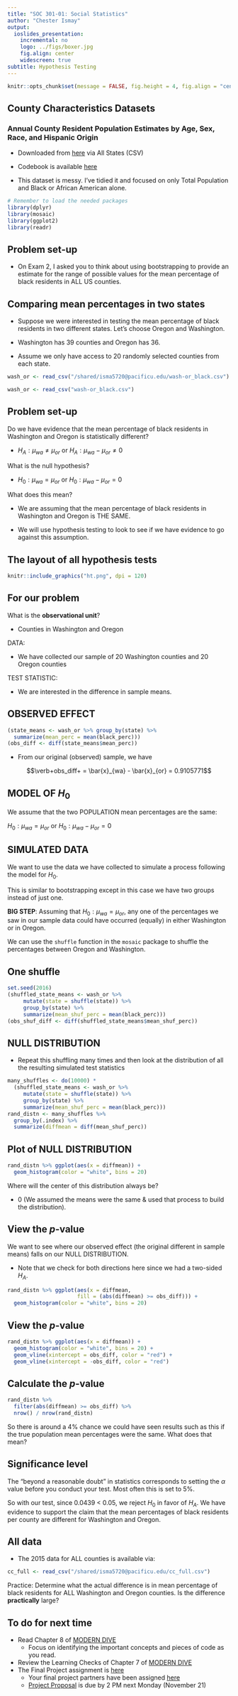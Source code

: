 ```yaml
---
title: "SOC 301-01: Social Statistics"
author: "Chester Ismay"
output:
  ioslides_presentation:
    incremental: no
    logo: ../figs/boxer.jpg
    fig.align: center
    widescreen: true
subtitle: Hypothesis Testing
---
```


```r
knitr::opts_chunk$set(message = FALSE, fig.height = 4, fig.align = "center")
```


## County Characteristics Datasets

### Annual County Resident Population Estimates by Age, Sex, Race, and Hispanic Origin

- Downloaded from [here](https://www.census.gov/popest/data/counties/asrh/2015/CC-EST2015-ALLDATA.html) via All States (CSV)

- Codebook is available [here](https://www.census.gov/popest/data/counties/asrh/2015/files/CC-EST2015-ALLDATA.pdf)

- This dataset is messy.  I've tidied it and focused on only Total Population and Black or African American alone.

```r
# Remember to load the needed packages
library(dplyr)
library(mosaic)
library(ggplot2)
library(readr)
```


## Problem set-up


- On Exam 2, I asked you to think about using bootstrapping to provide an estimate for the range of possible values for the mean percentage of black residents in ALL US counties.

## Comparing mean percentages in two states

- Suppose we were interested in testing the mean percentage of black residents in two different states.  Let's choose Oregon and Washington.

- Washington has 39 counties and Oregon has 36.

- Assume we only have access to 20 randomly selected counties from each state.

```r
wash_or <- read_csv("/shared/isma5720@pacificu.edu/wash-or_black.csv")
```

```r
wash_or <- read_csv("wash-or_black.csv")
```


## Problem set-up {.build}

Do we have evidence that the mean percentage of black residents in Washington and Oregon is statistically different?

- $H_A: \mu_{wa} \ne \mu_{or}$ or $H_A: \mu_{wa} - \mu_{or} \ne 0$

What is the null hypothesis?

- $H_0: \mu_{wa} = \mu_{or}$ or $H_0: \mu_{wa} - \mu_{or} = 0$

What does this mean?

- We are assuming that the mean percentage of black residents in Washington and Oregon is THE SAME.

- We will use hypothesis testing to look to see if we have evidence to go against this assumption.

## The layout of all hypothesis tests

```r
knitr::include_graphics("ht.png", dpi = 120)
```

## For our problem {.build}

What is the **observational unit**?

- Counties in Washington and Oregon
    
DATA:  

- We have collected our sample of 20 Washington counties and 20 Oregon counties

TEST STATISTIC:  

- We are interested in the difference in sample means.

## OBSERVED EFFECT

```r
(state_means <- wash_or %>% group_by(state) %>% 
  summarize(mean_perc = mean(black_perc)))
(obs_diff <- diff(state_means$mean_perc))
```

- From our original (observed) sample, we have 

$$\verb+obs_diff+ = \bar{x}_{wa} - \bar{x}_{or} = 0.9105771$$

## MODEL OF $H_0$ {.build}

We assume that the two POPULATION mean percentages are the same:

$H_0: \mu_{wa} = \mu_{or}$ or $H_0: \mu_{wa} - \mu_{or} = 0$

## SIMULATED DATA {.build}

We want to use the data we have collected to simulate a process following the model for $H_0$.

This is similar to bootstrapping except in this case we have two groups instead of just one.

**BIG STEP**:  Assuming that $H_0: \mu_{wa} = \mu_{or}$, any one of the percentages we saw in our sample data could have occurred (equally) in either Washington or in Oregon.

We can use the `shuffle` function in the `mosaic` package to shuffle the percentages between Oregon and Washington.

## One shuffle

```r
set.seed(2016)
(shuffled_state_means <- wash_or %>%
     mutate(state = shuffle(state)) %>% 
     group_by(state) %>%
     summarize(mean_shuf_perc = mean(black_perc)))
(obs_shuf_diff <- diff(shuffled_state_means$mean_shuf_perc))
```

## NULL DISTRIBUTION

- Repeat this shuffling many times and then look at the distribution of all the resulting simulated test statistics

```r
many_shuffles <- do(10000) *
  (shuffled_state_means <- wash_or %>%
     mutate(state = shuffle(state)) %>% 
     group_by(state) %>%
     summarize(mean_shuf_perc = mean(black_perc)))
rand_distn <- many_shuffles %>% 
  group_by(.index) %>% 
  summarize(diffmean = diff(mean_shuf_perc))
```

## Plot of NULL DISTRIBUTION {.build}

```r
rand_distn %>% ggplot(aes(x = diffmean)) +
  geom_histogram(color = "white", bins = 20)
```

Where will the center of this distribution always be?

- 0 (We assumed the means were the same & used that process to build the distribution).

## View the $p$-value {.build}

We want to see where our observed effect (the original different in sample means) falls on our NULL DISTRIBUTION.

- Note that we check for both directions here since we had a two-sided $H_A$.

```r
rand_distn %>% ggplot(aes(x = diffmean,
                      fill = (abs(diffmean) >= obs_diff))) +
  geom_histogram(color = "white", bins = 20)
```

## View the $p$-value {.build}

```r
rand_distn %>% ggplot(aes(x = diffmean)) +
  geom_histogram(color = "white", bins = 20) +
  geom_vline(xintercept = obs_diff, color = "red") +
  geom_vline(xintercept = -obs_diff, color = "red")
```


## Calculate the $p$-value

```r
rand_distn %>%
  filter(abs(diffmean) >= obs_diff) %>%
  nrow() / nrow(rand_distn)
```

So there is around a 4% chance we could have seen results such as this if the true population mean percentages were the same.  What does that mean?

## Significance level

The "beyond a reasonable doubt" in statistics corresponds to setting the $\alpha$ value before you conduct your test.  Most often this is set to 5%.

So with our test, since 0.0439 < 0.05, we reject $H_0$ in favor of $H_A$.  We have evidence to support the claim that the mean percentages of black residents per county are different for Washington and Oregon.

## All data

- The 2015 data for ALL counties is available via:

```r
cc_full <- read_csv("/shared/isma5720@pacificu.edu/cc_full.csv")
```

Practice:  Determine what the actual difference is in mean percentage of black residents for ALL Washington and Oregon counties.  Is the difference **practically** large?

## To do for next time

- Read Chapter 8 of [MODERN DIVE](https://ismayc.github.io/moderndiver-book/8-ci.html)
    - Focus on identifying the important concepts and pieces of code as you read.
- Review the Learning Checks of Chapter 7 of [MODERN DIVE](https://ismayc.github.io/moderndiver-book/7-hypo.html)
- The Final Project assignment is [here](http://ismayc.github.io/teaching/soc301-f2016/slides/week-12/final_project_outline.html)
    - Your final project partners have been assigned [here](https://docs.google.com/a/pacificu.edu/spreadsheets/d/147VClwV3o4MBnGh8iCPIG9dwkGOmw646yBlLY6yqXm4/edit?usp=sharing)
    - [Project Proposal](http://ismayc.github.io/teaching/soc301-f2016/slides/week-12/final_project_outline.html#project_proposal) is due by 2 PM next Monday (November 21)


